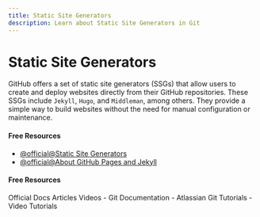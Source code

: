 ```yaml
---
title: Static Site Generators
description: Learn about Static Site Generators in Git
---
```


# Static Site Generators

GitHub offers a set of static site generators (SSGs) that allow users to create and deploy websites directly from their GitHub repositories. These SSGs include `Jekyll`, `Hugo`, and `Middleman`, among others. They provide a simple way to build websites without the need for manual configuration or maintenance.

#### Free Resources

- [@official@Static Site Generators](https://github.com/collections/static-site-generators)
- [@official@About GitHub Pages and Jekyll](https://docs.github.com/en/pages/setting-up-a-github-pages-site-with-jekyll/about-github-pages-and-jekyll)

#### Free Resources

<Tabs defaultValue="official">
<TabsList>
<TabsTrigger value="official">Official Docs</TabsTrigger>
<TabsTrigger value="article">Articles</TabsTrigger>
<TabsTrigger value="video">Videos</TabsTrigger>
</TabsList>

<TabsContent value="official">
- <Link href="https://git-scm.com/docs">Git Documentation</Link>
</TabsContent>
<TabsContent value="article">
- <Link href="https://www.atlassian.com/git/tutorials">Atlassian Git Tutorials</Link>
</TabsContent>
<TabsContent value="video">
- <Link href="https://www.youtube.com/results?search_query=git+static-site-generators+tutorial">Video Tutorials</Link>
</TabsContent>
</Tabs>

<Outlet path="5-github/basics/static-site-generators" />

